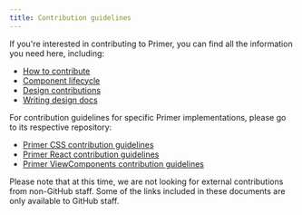 ```yaml
---
title: Contribution guidelines
---
```




If you're interested in contributing to Primer, you can find all the information you need here, including:

- [How to contribute](/how-to-contribute)
- [Component lifecycle](/component-lifecycle)
- [Design contributions](/design)
- [Writing design docs](/writing-design-docs)

For contribution guidelines for specific Primer implementations, please go to its respective repository:

- [Primer CSS contribution guidelines](https://github.com/primer/css/blob/main/CONTRIBUTING.md)
- [Primer React contribution guidelines](https://github.com/primer/react/blob/main/contributor-docs/CONTRIBUTING.md)
- [Primer ViewComponents contribution guidelines](#)

<Note>Please note that at this time, we are not looking for external contributions from non-GitHub staff. Some of the links included in these documents are only available to GitHub staff.</Note>
